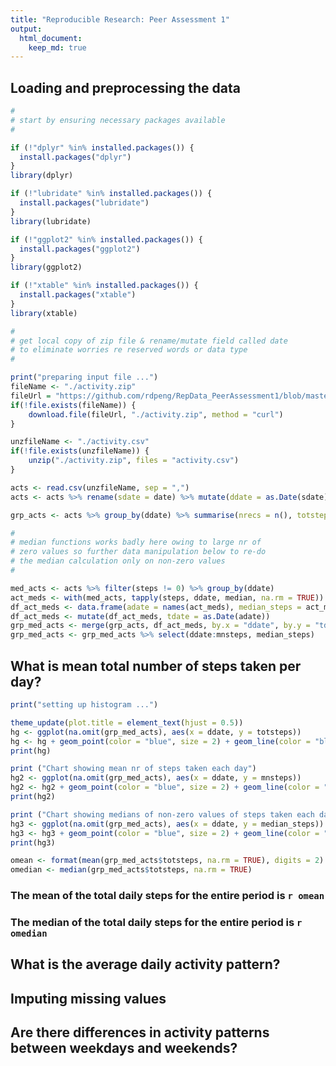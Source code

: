```yaml
---
title: "Reproducible Research: Peer Assessment 1"
output: 
  html_document:
    keep_md: true
---
```



## Loading and preprocessing the data

```r

#
# start by ensuring necessary packages available
#

if (!"dplyr" %in% installed.packages()) {
  install.packages("dplyr")
}
library(dplyr)

if (!"lubridate" %in% installed.packages()) {
  install.packages("lubridate")
}
library(lubridate)

if (!"ggplot2" %in% installed.packages()) {
  install.packages("ggplot2")
}
library(ggplot2)

if (!"xtable" %in% installed.packages()) {
  install.packages("xtable")
}
library(xtable)

#
# get local copy of zip file & rename/mutate field called date
# to eliminate worries re reserved words or data type
#

print("preparing input file ...")
fileName <- "./activity.zip"
fileUrl = "https://github.com/rdpeng/RepData_PeerAssessment1/blob/master/activity.zip"
if(!file.exists(fileName)) {
    download.file(fileUrl, "./activity.zip", method = "curl")
}

unzfileName <- "./activity.csv"
if(!file.exists(unzfileName)) {
    unzip("./activity.zip", files = "activity.csv")
}

acts <- read.csv(unzfileName, sep = ",")
acts <- acts %>% rename(sdate = date) %>% mutate(ddate = as.Date(sdate))

grp_acts <- acts %>% group_by(ddate) %>% summarise(nrecs = n(), totsteps = sum(steps), mnsteps = mean(steps), mdsteps = median(steps))

#
# median functions works badly here owing to large nr of 
# zero values so further data manipulation below to re-do 
# the median calculation only on non-zero values 
#

med_acts <- acts %>% filter(steps != 0) %>% group_by(ddate)
act_meds <- with(med_acts, tapply(steps, ddate, median, na.rm = TRUE))
df_act_meds <- data.frame(adate = names(act_meds), median_steps = act_meds)
df_act_meds <- mutate(df_act_meds, tdate = as.Date(adate))
grp_med_acts <- merge(grp_acts, df_act_meds, by.x = "ddate", by.y = "tdate", all = TRUE)
grp_med_acts <- grp_med_acts %>% select(ddate:mnsteps, median_steps)

```

## What is mean total number of steps taken per day?

```r
print("setting up histogram ...")

theme_update(plot.title = element_text(hjust = 0.5))
hg <- ggplot(na.omit(grp_med_acts), aes(x = ddate, y = totsteps))
hg <- hg + geom_point(color = "blue", size = 2) + geom_line(color = "blue") + labs(title = "Total Daily Steps", x = "Step Date", y = "Nr of Steps")
print(hg)

print ("Chart showing mean nr of steps taken each day")
hg2 <- ggplot(na.omit(grp_med_acts), aes(x = ddate, y = mnsteps))
hg2 <- hg2 + geom_point(color = "blue", size = 2) + geom_line(color = "blue") + labs(title = "Mean Daily Steps", x = "Step Date", y = "Mean Nr of Steps")
print(hg2)

print ("Chart showing medians of non-zero values of steps taken each day")
hg3 <- ggplot(na.omit(grp_med_acts), aes(x = ddate, y = median_steps))
hg3 <- hg3 + geom_point(color = "blue", size = 2) + geom_line(color = "blue") + labs(title = "Median of Non-Zero Daily Steps", x = "Step Date", y = "Median Nr of Steps")
print(hg3)

omean <- format(mean(grp_med_acts$totsteps, na.rm = TRUE), digits = 2)
omedian <- median(grp_med_acts$totsteps, na.rm = TRUE)
```
### The mean of the total daily steps for the entire period is `r omean`
###
### The median of the total daily steps for the entire period is `r omedian`

## What is the average daily activity pattern?



## Imputing missing values



## Are there differences in activity patterns between weekdays and weekends?
